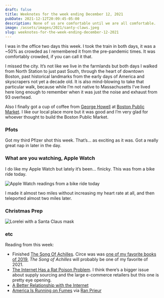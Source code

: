 ```yaml
---
draft: false
title: Weeknotes for the week ending December 12, 2021
pubDate: 2021-12-12T20:09:45-05:00
description: None of us are comfortable until we are all comfortable.
image: /assets/images/2021/santy-claws.jpeg
slug: weeknotes-for-the-week-ending-december-12-2021
---
```


I was in the office two days this week. I took the train in both days, it was a ~50% as crowded as I remembered it from the pre-pandemic times. It was comfortably crowded, if you can call it that.

I missed the city. It’s not like we live in the farmlands but both days I walked from North Station to just past South, through the heart of downtown Boston, past historical landmarks from the early days of America and skyscrapers not yet a decade old. It is also mind-blowing to take that particular walk, because while I’m not native to Massachusetts I’ve lived here long enough to remember when it was just the noise and exhaust from 93 overhead.

Also I finally got a cup of coffee from [George Howell](https://www.georgehowellcoffee.com) at [Boston Public Market](https://bostonpublicmarket.org). I like our local place more but it was good and I’m very glad for whoever thought to build the Boston Public Market.

### Pfots
Got my third Pfizer shot this week. That’s… as exciting as it was. Got a really great nap in later in the day.

### What are you watching, Apple Watch
I do like my Apple Watch but lately it’s been… finicky. This was from a bike ride today.

![Apple Watch readings from a bike ride today](/assets/images/2021/watch.jpeg)

I made it almost two miles without increasing my heart rate at all, and then teleported almost two miles later.

### Christmas Prep
![Lorelei with a Santa Claus mask](/assets/images/2021/santy-claws.jpeg)

### etc
Reading from this week:
- Finished [The Song Of Achilles](https://www.indiebound.org/book/9780062060617). Circe was was [one of my favorite books of 2019](https://www.builtwith.coffee/blog-posts/2019/12/no-pizza-for-me), _The Song of Achilles_ will probably be one of my favorite of 2021.
- [The Internet Has a Rat Poison Problem](https://www.audubon.org/magazine/winter-2021/the-internet-has-rat-poison-problem). I think there’s a bigger issue about supply sourcing and the large e-commerce retailers but this one is pretty eye opening.
- [A Better Relationship with the Internet](https://hypertext.monster/2021/12/10/a-better-relationship.html)
- [America Is Running on Fumes](https://www.inkl.com/news/america-is-running-out-of-new-ideas?share=ylMMrGIVyyQ) via [Ran Prieur](http://ranprieur.com)